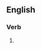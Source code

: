 ==English==

===Verb===
{{head|en|present participle}}

# {{present participle of|minimize|lang=en|nocat=1}}